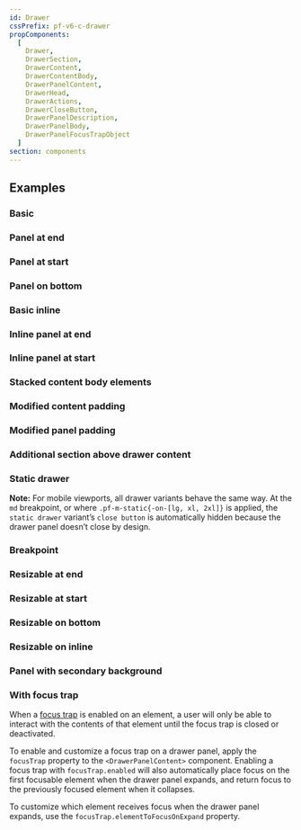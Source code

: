 ```yaml
---
id: Drawer
cssPrefix: pf-v6-c-drawer
propComponents:
  [
    Drawer,
    DrawerSection,
    DrawerContent,
    DrawerContentBody,
    DrawerPanelContent,
    DrawerHead,
    DrawerActions,
    DrawerCloseButton,
    DrawerPanelDescription,
    DrawerPanelBody,
    DrawerPanelFocusTrapObject
  ]
section: components
---
```


## Examples

### Basic



<LiveExample src={DrawerBasic} />

### Panel at end



<LiveExample src={DrawerPanelEnd} />

### Panel at start



<LiveExample src={DrawerPanelStart} />

### Panel on bottom



<LiveExample src={DrawerPanelBottom} />

### Basic inline



<LiveExample src={DrawerBasicInline} />

### Inline panel at end



<LiveExample src={DrawerInlinePanelEnd} />

### Inline panel at start



<LiveExample src={DrawerInlinePanelStart} />

### Stacked content body elements



<LiveExample src={DrawerStackedContentBodyElements} />

### Modified content padding



<LiveExample src={DrawerModifiedContentPadding} />

### Modified panel padding



<LiveExample src={DrawerModifiedPanelPadding} />

### Additional section above drawer content



<LiveExample src={DrawerAdditionalSectionAboveContent} />

### Static drawer

**Note:** For mobile viewports, all drawer variants behave the same way. At the `md` breakpoint, or where `.pf-m-static{-on-[lg, xl, 2xl]}` is applied, the `static drawer` variant’s `close button` is automatically hidden because the drawer panel doesn’t close by design.



<LiveExample src={DrawerStatic} />

### Breakpoint



<LiveExample src={DrawerBreakpoint} />

### Resizable at end



<LiveExample src={DrawerResizableAtEnd} />

### Resizable at start



<LiveExample src={DrawerResizableAtStart} />

### Resizable on bottom



<LiveExample src={DrawerResizableOnBottom} />

### Resizable on inline



<LiveExample src={DrawerResizableOnInline} />

### Panel with secondary background



<LiveExample src={DrawerSecondaryBackground} />

### With focus trap

When a [focus trap](/accessibility/product-development-guide#trapping-focus) is enabled on an element, a user will only be able to interact with the contents of that element until the focus trap is closed or deactivated.

To enable and customize a focus trap on a drawer panel, apply the `focusTrap` property to the `<DrawerPanelContent>` component. Enabling a focus trap with `focusTrap.enabled` will also automatically place focus on the first focusable element when the drawer panel expands, and return focus to the previously focused element when it collapses.

To customize which element receives focus when the drawer panel expands, use the `focusTrap.elementToFocusOnExpand` property.



<LiveExample src={DrawerFocusTrap} />
